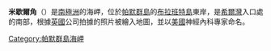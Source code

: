 {{about|[[南极洲|南极洲]][[帕默群岛|帕默群岛]]海岬|[[多米尼克|多米尼克]][[圣卢克区|圣卢克区]]首府|米歇爾角 (多米尼克)}}
{{coord|64|13|S|62|3|W|source:GNIS|display=title}}
'''米歇爾角'''（{{lang-en|Mitchell Point}}）是[[南極洲|南極洲]]的海岬，位於[[帕默群島|帕默群島]]的[[布拉班特島|布拉班特島]]東岸，是[[希爾灣|希爾灣]]入口處的南部，根據[[英國|英國]]公司拍據的照片被繪入地圖，並以[[美國|美國]]神經內科專家命名。

{{DEFAULTSORT:Mitchell Point}}
[[Category:帕默群島海岬|Category:帕默群島海岬]]
{{PalmerArchipelago-geo-stub}}